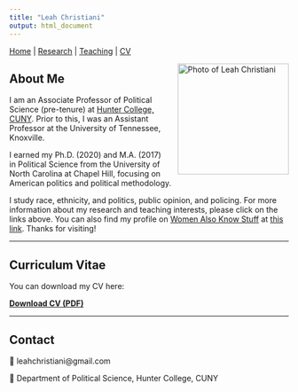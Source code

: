 ```yaml
---
title: "Leah Christiani"
output: html_document
---
```


[Home](index.html) | [Research](research.html) | [Teaching](teaching.html)  | [CV](Christiani_CV.pdf)

<img src="leah_photo.png" alt="Photo of Leah Christiani" width="200" style="float: right; margin-left: 20px;"/>

## About Me

I am an Associate Professor of Political Science (pre-tenure) at [Hunter College, CUNY](https://www.hunter.cuny.edu/){target="_blank"}. Prior to this, I was an Assistant Professor at the University of Tennessee, Knoxville.

I earned my Ph.D. (2020) and M.A. (2017) in Political Science from the University of North Carolina at Chapel Hill, focusing on American politics and political methodology. 

I study race, ethnicity, and politics, public opinion, and policing. For more information about my research and teaching interests, please click on the links above. You can also find my profile on [Women Also Know Stuff](https://www.womenalsoknowstuff.com/){target="_blank"} at [this link](https://womenalsoknowstuff.com/profile/4501){target="_blank"}. Thanks for visiting!


---

## Curriculum Vitae

You can download my CV here:

[**Download CV (PDF)**](Christiani_CV.pdf){target="_blank"}

---

## Contact

📧 leahchristiani@gmail.com 

📍 Department of Political Science, Hunter College, CUNY  
